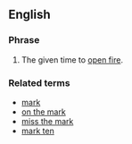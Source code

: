 ==English==
===Phrase===
{{infl|en|phrase}}
#The given time to [[open fire]].

===Related terms===
*[[mark]]
*[[on the mark]]
*[[miss the mark]]
*[[mark ten]]